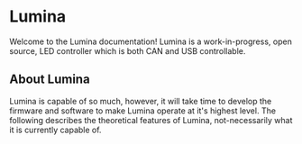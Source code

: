
# <GradientText>Lumina</GradientText>

Welcome to the <GradientText>Lumina</GradientText> documentation! <GradientText>Lumina</GradientText> is a work-in-progress, open source, LED controller which is both CAN and USB controllable.

## About <GradientText>Lumina</GradientText>
<GradientText>Lumina</GradientText> is capable of so much, however, it will take time to develop the firmware and software to make <GradientText>Lumina</GradientText> operate at it's highest level. The following describes the theoretical features of <GradientText>Lumina</GradientText>, not-necessarily what it is currently capable of.

